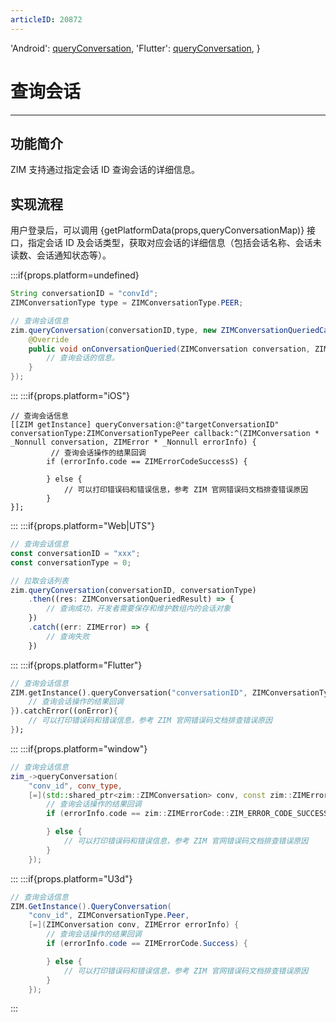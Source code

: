 ```yaml
---
articleID: 20872
---
```



  'Android': <a href='@queryConversation' target='_blank'>queryConversation</a>,
  'Flutter': <a href='https://pub.dev/documentation/zego_zim/latest/zego_zim/ZIM/queryConversation.html' target='_blank'>queryConversation</a>,
}



# 查询会话

- - -

## 功能简介

ZIM 支持通过指定会话 ID 查询会话的详细信息。

## 实现流程

用户登录后，可以调用 {getPlatformData(props,queryConversationMap)} 接口，指定会话 ID 及会话类型，获取对应会话的详细信息（包括会话名称、会话未读数、会话通知状态等）。

:::if{props.platform=undefined}
```java
String conversationID = "convId";
ZIMConversationType type = ZIMConversationType.PEER;

// 查询会话信息
zim.queryConversation(conversationID,type, new ZIMConversationQueriedCallback() {
    @Override
    public void onConversationQueried(ZIMConversation conversation, ZIMError errorInfo) {
        // 查询会话的信息。
    }
});

```

:::
:::if{props.platform="iOS"}
```objc
// 查询会话信息
[[ZIM getInstance] queryConversation:@"targetConversationID" conversationType:ZIMConversationTypePeer callback:^(ZIMConversation * _Nonnull conversation, ZIMError * _Nonnull errorInfo) {
         // 查询会话操作的结果回调
        if (errorInfo.code == ZIMErrorCodeSuccessS) {
            
        } else {
            // 可以打印错误码和错误信息，参考 ZIM 官网错误码文档排查错误原因
        }
}];

```
:::
:::if{props.platform="Web|UTS"}
```typescript
// 查询会话信息
const conversationID = "xxx";
const conversationType = 0;

// 拉取会话列表
zim.queryConversation(conversationID, conversationType)
    .then((res: ZIMConversationQueriedResult) => {
        // 查询成功，开发者需要保存和维护数组内的会话对象
    })
    .catch((err: ZIMError) => {
        // 查询失败
    })
```
:::
:::if{props.platform="Flutter"}
```dart
// 查询会话信息
ZIM.getInstance().queryConversation("conversationID", ZIMConversationType.peer).then((value){
    // 查询会话操作的结果回调
}).catchError((onError){
    // 可以打印错误码和错误信息，参考 ZIM 官网错误码文档排查错误原因
});
```
:::
:::if{props.platform="window"}
```cpp
// 查询会话信息
zim_->queryConversation(
    "conv_id", conv_type,
    [=](std::shared_ptr<zim::ZIMConversation> conv, const zim::ZIMError &errorInfo) {
        // 查询会话操作的结果回调
        if (errorInfo.code == zim::ZIMErrorCode::ZIM_ERROR_CODE_SUCCESS) {

        } else {
            // 可以打印错误码和错误信息，参考 ZIM 官网错误码文档排查错误原因
        }
    });
```
:::
:::if{props.platform="U3d"}
```c#
// 查询会话信息
ZIM.GetInstance().QueryConversation(
    "conv_id", ZIMConversationType.Peer,
    [=](ZIMConversation conv, ZIMError errorInfo) {
        // 查询会话操作的结果回调
        if (errorInfo.code == ZIMErrorCode.Success) {

        } else {
            // 可以打印错误码和错误信息，参考 ZIM 官网错误码文档排查错误原因
        }
    });
```
:::
